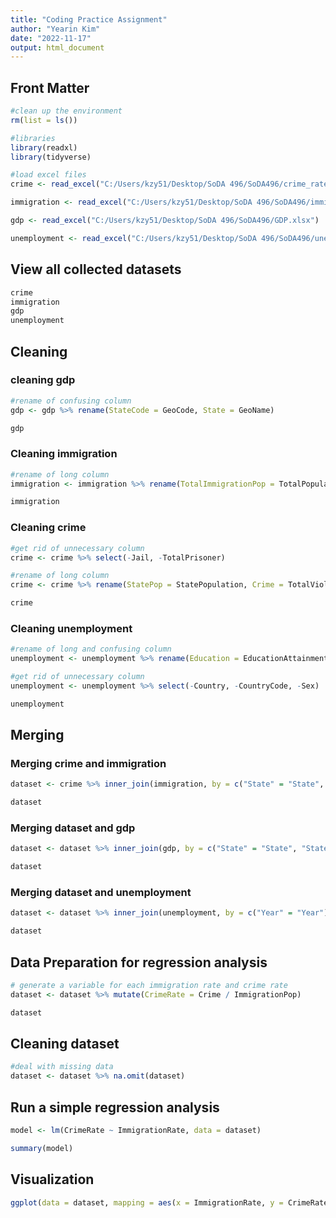 ```yaml
---
title: "Coding Practice Assignment"
author: "Yearin Kim"
date: "2022-11-17"
output: html_document
---
```


## Front Matter

```r
#clean up the environment
rm(list = ls())

#libraries
library(readxl)
library(tidyverse)

#load excel files
crime <- read_excel("C:/Users/kzy51/Desktop/SoDA 496/SoDA496/crime_rates.xlsx")

immigration <- read_excel("C:/Users/kzy51/Desktop/SoDA 496/SoDA496/immigration.xlsx")

gdp <- read_excel("C:/Users/kzy51/Desktop/SoDA 496/SoDA496/GDP.xlsx")

unemployment <- read_excel("C:/Users/kzy51/Desktop/SoDA 496/SoDA496/unemployment.xlsx")
```

## View all collected datasets
```r
crime 
immigration
gdp
unemployment
```

## Cleaning 

### cleaning gdp 

```r
#rename of confusing column
gdp <- gdp %>% rename(StateCode = GeoCode, State = GeoName)

gdp
```

### Cleaning immigration 

```r
#rename of long column
immigration <- immigration %>% rename(TotalImmigrationPop = TotalPopulation, ImmigrationPop = ImmigrationPopulation, ImmigrationRate = ImmigrationShareofTotalStatePopulation)

immigration
```

### Cleaning crime 

```r
#get rid of unnecessary column
crime <- crime %>% select(-Jail, -TotalPrisoner)

#rename of long column
crime <- crime %>% rename(StatePop = StatePopulation, Crime = TotalViolentCrime, Rape = TotalRape, Murder = TotalMurder, Robbery = TotalRobbery, Assult = TotalAssult)

crime
```

### Cleaning unemployment

```r
#rename of long and confusing column
unemployment <- unemployment %>% rename(Education = EducationAttainment, Unemployment = TotalUnemployment, Native = NationalUnemployment, Foreign = ForeignUnemployment)

#get rid of unnecessary column
unemployment <- unemployment %>% select(-Country, -CountryCode, -Sex)

unemployment
```

## Merging 

### Merging crime and immigration 

```r
dataset <- crime %>% inner_join(immigration, by = c("State" = "State", "StateCode" = "StateCode", "Year" = "Year"))

dataset
```

### Merging dataset and gdp 

```r
dataset <- dataset %>% inner_join(gdp, by = c("State" = "State", "StateCode" = "StateCode", "Year" = "Year"))

dataset
```

### Merging dataset and unemployment

```r
dataset <- dataset %>% inner_join(unemployment, by = c("Year" = "Year"))

dataset
```

## Data Preparation for regression analysis

```r
# generate a variable for each immigration rate and crime rate
dataset <- dataset %>% mutate(CrimeRate = Crime / ImmigrationPop)

dataset
```

## Cleaning dataset

```r
#deal with missing data
dataset <- dataset %>% na.omit(dataset)
```

## Run a simple regression analysis

```r
model <- lm(CrimeRate ~ ImmigrationRate, data = dataset)

summary(model)
```

## Visualization

```r
ggplot(data = dataset, mapping = aes(x = ImmigrationRate, y = CrimeRate)) + geom_point() + geom_smooth(method = "lm", se = FALSE)
```